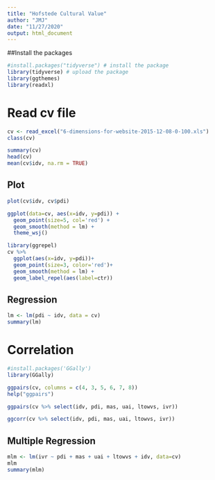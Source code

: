 ```yaml
---
title: "Hofstede Cultural Value"
author: "JMJ"
date: "11/27/2020"
output: html_document
---
```


##Install the packages

```r
#install.packages("tidyverse") # install the package
library(tidyverse) # upload the package
library(ggthemes)
library(readxl)
```

# Read cv file
```r
cv <- read_excel("6-dimensions-for-website-2015-12-08-0-100.xls")
class(cv)

summary(cv)
head(cv)
mean(cv$idv, na.rm = TRUE)
```

## Plot

```r
plot(cv$idv, cv$pdi)

ggplot(data=cv, aes(x=idv, y=pdi)) +
  geom_point(size=5, col='red') +
  geom_smooth(method = lm) +
  theme_wsj()

library(ggrepel)
cv %>% 
  ggplot(aes(x=idv, y=pdi))+
  geom_point(size=3, color='red')+
  geom_smooth(method = lm) +
  geom_label_repel(aes(label=ctr))
```
## Regression
```r
lm <- lm(pdi ~ idv, data = cv)
summary(lm)
```
# Correlation
```r
#install.packages('GGally')
library(GGally)

ggpairs(cv, columns = c(4, 3, 5, 6, 7, 8))
help("ggpairs")

ggpairs(cv %>% select(idv, pdi, mas, uai, ltowvs, ivr))

ggcorr(cv %>% select(idv, pdi, mas, uai, ltowvs, ivr))

```
## Multiple Regression

```r

mlm <- lm(ivr ~ pdi + mas + uai + ltowvs + idv, data=cv)
mlm
summary(mlm)

```

